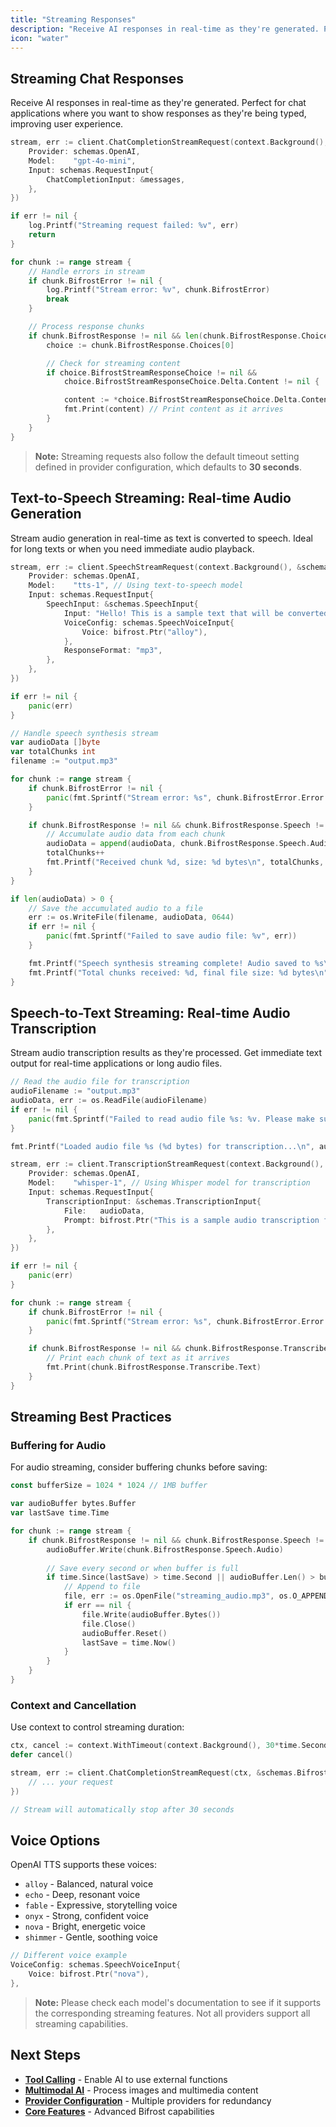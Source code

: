 ```yaml
---
title: "Streaming Responses"
description: "Receive AI responses in real-time as they're generated. Perfect for chat applications, audio processing, and real-time transcription where you want immediate results."
icon: "water"
---
```


## Streaming Chat Responses

Receive AI responses in real-time as they're generated. Perfect for chat applications where you want to show responses as they're being typed, improving user experience.

```go
stream, err := client.ChatCompletionStreamRequest(context.Background(), &schemas.BifrostRequest{
	Provider: schemas.OpenAI,
	Model:    "gpt-4o-mini",
	Input: schemas.RequestInput{
		ChatCompletionInput: &messages,
	},
})

if err != nil {
	log.Printf("Streaming request failed: %v", err)
	return
}

for chunk := range stream {
	// Handle errors in stream
	if chunk.BifrostError != nil {
		log.Printf("Stream error: %v", chunk.BifrostError)
		break
	}

	// Process response chunks
	if chunk.BifrostResponse != nil && len(chunk.BifrostResponse.Choices) > 0 {
		choice := chunk.BifrostResponse.Choices[0]

		// Check for streaming content
		if choice.BifrostStreamResponseChoice != nil &&
			choice.BifrostStreamResponseChoice.Delta.Content != nil {

			content := *choice.BifrostStreamResponseChoice.Delta.Content
			fmt.Print(content) // Print content as it arrives
		}
	}
}
```

> **Note:** Streaming requests also follow the default timeout setting defined in provider configuration, which defaults to **30 seconds**.

## Text-to-Speech Streaming: Real-time Audio Generation

Stream audio generation in real-time as text is converted to speech. Ideal for long texts or when you need immediate audio playback.

```go
stream, err := client.SpeechStreamRequest(context.Background(), &schemas.BifrostRequest{
	Provider: schemas.OpenAI,
	Model:    "tts-1", // Using text-to-speech model
	Input: schemas.RequestInput{
		SpeechInput: &schemas.SpeechInput{
			Input: "Hello! This is a sample text that will be converted to speech using Bifrost's speech synthesis capabilities. The weather today is wonderful, and I hope you're having a great day!",
			VoiceConfig: schemas.SpeechVoiceInput{
				Voice: bifrost.Ptr("alloy"),
			},
			ResponseFormat: "mp3",
		},
	},
})

if err != nil {
	panic(err)
}

// Handle speech synthesis stream
var audioData []byte
var totalChunks int
filename := "output.mp3"

for chunk := range stream {
	if chunk.BifrostError != nil {
		panic(fmt.Sprintf("Stream error: %s", chunk.BifrostError.Error.Message))
	}

	if chunk.BifrostResponse != nil && chunk.BifrostResponse.Speech != nil {
		// Accumulate audio data from each chunk
		audioData = append(audioData, chunk.BifrostResponse.Speech.Audio...)
		totalChunks++
		fmt.Printf("Received chunk %d, size: %d bytes\n", totalChunks, len(chunk.BifrostResponse.Speech.Audio))
	}
}

if len(audioData) > 0 {
	// Save the accumulated audio to a file
	err := os.WriteFile(filename, audioData, 0644)
	if err != nil {
		panic(fmt.Sprintf("Failed to save audio file: %v", err))
	}

	fmt.Printf("Speech synthesis streaming complete! Audio saved to %s\n", filename)
	fmt.Printf("Total chunks received: %d, final file size: %d bytes\n", totalChunks, len(audioData))
}
```

## Speech-to-Text Streaming: Real-time Audio Transcription

Stream audio transcription results as they're processed. Get immediate text output for real-time applications or long audio files.

```go
// Read the audio file for transcription
audioFilename := "output.mp3"
audioData, err := os.ReadFile(audioFilename)
if err != nil {
	panic(fmt.Sprintf("Failed to read audio file %s: %v. Please make sure the file exists.", audioFilename, err))
}

fmt.Printf("Loaded audio file %s (%d bytes) for transcription...\n", audioFilename, len(audioData))

stream, err := client.TranscriptionStreamRequest(context.Background(), &schemas.BifrostRequest{
	Provider: schemas.OpenAI,
	Model:    "whisper-1", // Using Whisper model for transcription
	Input: schemas.RequestInput{
		TranscriptionInput: &schemas.TranscriptionInput{
			File:   audioData,
			Prompt: bifrost.Ptr("This is a sample audio transcription from Bifrost speech synthesis."), // Optional: provide context
		},
	},
})

if err != nil {
	panic(err)
}

for chunk := range stream {
	if chunk.BifrostError != nil {
		panic(fmt.Sprintf("Stream error: %s", chunk.BifrostError.Error.Message))
	}

	if chunk.BifrostResponse != nil && chunk.BifrostResponse.Transcribe != nil {
		// Print each chunk of text as it arrives
		fmt.Print(chunk.BifrostResponse.Transcribe.Text)
	}
}
```

## Streaming Best Practices

### Buffering for Audio

For audio streaming, consider buffering chunks before saving:

```go
const bufferSize = 1024 * 1024 // 1MB buffer

var audioBuffer bytes.Buffer
var lastSave time.Time

for chunk := range stream {
	if chunk.BifrostResponse != nil && chunk.BifrostResponse.Speech != nil {
		audioBuffer.Write(chunk.BifrostResponse.Speech.Audio)
		
		// Save every second or when buffer is full
		if time.Since(lastSave) > time.Second || audioBuffer.Len() > bufferSize {
			// Append to file
			file, err := os.OpenFile("streaming_audio.mp3", os.O_APPEND|os.O_CREATE|os.O_WRONLY, 0644)
			if err == nil {
				file.Write(audioBuffer.Bytes())
				file.Close()
				audioBuffer.Reset()
				lastSave = time.Now()
			}
		}
	}
}
```

### Context and Cancellation

Use context to control streaming duration:

```go
ctx, cancel := context.WithTimeout(context.Background(), 30*time.Second)
defer cancel()

stream, err := client.ChatCompletionStreamRequest(ctx, &schemas.BifrostRequest{
	// ... your request
})

// Stream will automatically stop after 30 seconds
```

## Voice Options

OpenAI TTS supports these voices:

- `alloy` - Balanced, natural voice
- `echo` - Deep, resonant voice  
- `fable` - Expressive, storytelling voice
- `onyx` - Strong, confident voice
- `nova` - Bright, energetic voice
- `shimmer` - Gentle, soothing voice

```go
// Different voice example
VoiceConfig: schemas.SpeechVoiceInput{
    Voice: bifrost.Ptr("nova"),
},
```

> **Note:** Please check each model's documentation to see if it supports the corresponding streaming features. Not all providers support all streaming capabilities.

## Next Steps

- **[Tool Calling](./tool-calling)** - Enable AI to use external functions
- **[Multimodal AI](./multimodal)** - Process images and multimedia content
- **[Provider Configuration](./provider-configuration)** - Multiple providers for redundancy
- **[Core Features](../../features/)** - Advanced Bifrost capabilities
